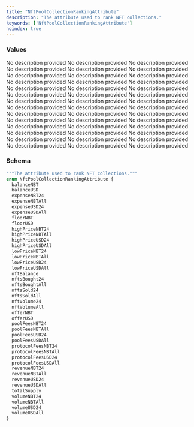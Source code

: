 ```yaml
---
title: "NftPoolCollectionRankingAttribute"
description: "The attribute used to rank NFT collections."
keywords: ['NftPoolCollectionRankingAttribute']
noindex: true
---
```


### Values

<ResponseField name="balanceNBT" type="enum">
  No description provided
</ResponseField>

<ResponseField name="balanceUSD" type="enum">
  No description provided
</ResponseField>

<ResponseField name="expenseNBT24" type="enum">
  No description provided
</ResponseField>

<ResponseField name="expenseNBTAll" type="enum">
  No description provided
</ResponseField>

<ResponseField name="expenseUSD24" type="enum">
  No description provided
</ResponseField>

<ResponseField name="expenseUSDAll" type="enum">
  No description provided
</ResponseField>

<ResponseField name="floorNBT" type="enum">
  No description provided
</ResponseField>

<ResponseField name="floorUSD" type="enum">
  No description provided
</ResponseField>

<ResponseField name="highPriceNBT24" type="enum">
  No description provided
</ResponseField>

<ResponseField name="highPriceNBTAll" type="enum">
  No description provided
</ResponseField>

<ResponseField name="highPriceUSD24" type="enum">
  No description provided
</ResponseField>

<ResponseField name="highPriceUSDAll" type="enum">
  No description provided
</ResponseField>

<ResponseField name="lowPriceNBT24" type="enum">
  No description provided
</ResponseField>

<ResponseField name="lowPriceNBTAll" type="enum">
  No description provided
</ResponseField>

<ResponseField name="lowPriceUSD24" type="enum">
  No description provided
</ResponseField>

<ResponseField name="lowPriceUSDAll" type="enum">
  No description provided
</ResponseField>

<ResponseField name="nftBalance" type="enum">
  No description provided
</ResponseField>

<ResponseField name="nftsBought24" type="enum">
  No description provided
</ResponseField>

<ResponseField name="nftsBoughtAll" type="enum">
  No description provided
</ResponseField>

<ResponseField name="nftsSold24" type="enum">
  No description provided
</ResponseField>

<ResponseField name="nftsSoldAll" type="enum">
  No description provided
</ResponseField>

<ResponseField name="nftVolume24" type="enum">
  No description provided
</ResponseField>

<ResponseField name="nftVolumeAll" type="enum">
  No description provided
</ResponseField>

<ResponseField name="offerNBT" type="enum">
  No description provided
</ResponseField>

<ResponseField name="offerUSD" type="enum">
  No description provided
</ResponseField>

<ResponseField name="poolFeesNBT24" type="enum">
  No description provided
</ResponseField>

<ResponseField name="poolFeesNBTAll" type="enum">
  No description provided
</ResponseField>

<ResponseField name="poolFeesUSD24" type="enum">
  No description provided
</ResponseField>

<ResponseField name="poolFeesUSDAll" type="enum">
  No description provided
</ResponseField>

<ResponseField name="protocolFeesNBT24" type="enum">
  No description provided
</ResponseField>

<ResponseField name="protocolFeesNBTAll" type="enum">
  No description provided
</ResponseField>

<ResponseField name="protocolFeesUSD24" type="enum">
  No description provided
</ResponseField>

<ResponseField name="protocolFeesUSDAll" type="enum">
  No description provided
</ResponseField>

<ResponseField name="revenueNBT24" type="enum">
  No description provided
</ResponseField>

<ResponseField name="revenueNBTAll" type="enum">
  No description provided
</ResponseField>

<ResponseField name="revenueUSD24" type="enum">
  No description provided
</ResponseField>

<ResponseField name="revenueUSDAll" type="enum">
  No description provided
</ResponseField>

<ResponseField name="totalSupply" type="enum">
  No description provided
</ResponseField>

<ResponseField name="volumeNBT24" type="enum">
  No description provided
</ResponseField>

<ResponseField name="volumeNBTAll" type="enum">
  No description provided
</ResponseField>

<ResponseField name="volumeUSD24" type="enum">
  No description provided
</ResponseField>

<ResponseField name="volumeUSDAll" type="enum">
  No description provided
</ResponseField>

### Schema


```graphql 
"""The attribute used to rank NFT collections."""
enum NftPoolCollectionRankingAttribute {
  balanceNBT
  balanceUSD
  expenseNBT24
  expenseNBTAll
  expenseUSD24
  expenseUSDAll
  floorNBT
  floorUSD
  highPriceNBT24
  highPriceNBTAll
  highPriceUSD24
  highPriceUSDAll
  lowPriceNBT24
  lowPriceNBTAll
  lowPriceUSD24
  lowPriceUSDAll
  nftBalance
  nftsBought24
  nftsBoughtAll
  nftsSold24
  nftsSoldAll
  nftVolume24
  nftVolumeAll
  offerNBT
  offerUSD
  poolFeesNBT24
  poolFeesNBTAll
  poolFeesUSD24
  poolFeesUSDAll
  protocolFeesNBT24
  protocolFeesNBTAll
  protocolFeesUSD24
  protocolFeesUSDAll
  revenueNBT24
  revenueNBTAll
  revenueUSD24
  revenueUSDAll
  totalSupply
  volumeNBT24
  volumeNBTAll
  volumeUSD24
  volumeUSDAll
}
```
